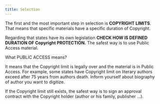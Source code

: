 ```yaml
---
title: Selection
---
```

The first and the most important step in selection is **COPYRIGHT LIMITS**. That means that specific materials have a specific duration of Copyright.

Regarding that states have its own legislation **CHECK HOW IS DEFINED DURATION OF Copyright PROTECTION.** The safest way is to use Public Access material. 

What PUBLIC ACCESS means?

It means that the Copyright limit is legally over and the material is in Public Access. For example, some states have Copyright limit on literary authors exceed after 75 years from authors death. Inform yourself about biography of author you want to digitize.

If the Copyright limit still exists, the safest way is to sign an approval contract with the Copyright holder (author or his family, publisher ...). 
